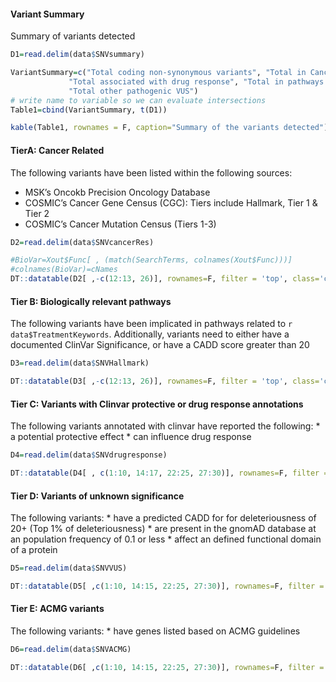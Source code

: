 #### Variant Summary

Summary of variants detected

```r
D1=read.delim(data$SNVsummary)

VariantSummary=c("Total coding non-synonymous variants", "Total in Cancer Gene Census",
             "Total associated with drug response", "Total in pathways of interest",
             "Total other pathogenic VUS")
# write name to variable so we can evaluate intersections
Table1=cbind(VariantSummary, t(D1))

kable(Table1, rownames = F, caption="Summary of the variants detected")
```

#### TierA: Cancer Related

The following variants have been listed within the following sources:

* MSK's Oncokb Precision Oncology Database
* COSMIC's Cancer Gene Census (CGC): Tiers include Hallmark, Tier 1 & Tier 2 
* COSMIC's Cancer Mutation Census (Tiers 1-3) 

```r
D2=read.delim(data$SNVcancerRes)

#BioVar=Xout$Func[ , (match(SearchTerms, colnames(Xout$Func)))]
#colnames(BioVar)=cNames
DT::datatable(D2[ ,-c(12:13, 26)], rownames=F, filter = 'top', class='cell-border stripe',extensions="Buttons", options=list(dom="Bfrtip",scoller = TRUE, pageLength = 5,  buttons=c(I('colvis'),'csv', 'excel'), columnDefs = list(list(visible=FALSE, targets=c(1:3, 5:7,12,15:17, 22:24)))))
```


#### Tier B: Biologically relevant pathways

The following variants have been implicated in pathways related to `r data$TreatmentKeywords`.
Additionally, variants need to either have a documented ClinVar Significance, or have a CADD score greater than 20

```r
D3=read.delim(data$SNVHallmark)

DT::datatable(D3[ ,-c(12:13, 26)], rownames=F, filter = 'top', class='cell-border stripe',extensions="Buttons", options=list(dom="Bfrtip",scoller = TRUE, pageLength = 10,  buttons=c(I('colvis'),'csv', 'excel'), columnDefs = list(list(visible=FALSE, targets=c(1:3, 5:7,12,15:17, 22:24)))))

```

#### Tier C: Variants with Clinvar protective or drug response annotations

The following variants annotated with clinvar have reported the following:
* a potential protective effect
* can influence drug response

```r
D4=read.delim(data$SNVdrugresponse)

DT::datatable(D4[ , c(1:10, 14:17, 22:25, 27:30)], rownames=F, filter = 'top', class='cell-border stripe',extensions="Buttons", options=list(dom="Bfrtip",scoller = TRUE, pageLength = 5,  buttons=c(I('colvis'),'csv', 'excel'), columnDefs = list(list(visible=FALSE, targets=c(1:3, 5:7,12,15, 17:21)))))
```

#### Tier D: Variants of unknown significance

The following variants:
* have a predicted CADD for for deleteriousness of 20+ (Top 1\% of deleteriousness)
* are present in the gnomAD database at an population frequency of 0.1 or less
* affect an defined functional domain of a protein

```r
D5=read.delim(data$SNVVUS)

DT::datatable(D5[ ,c(1:10, 14:15, 22:25, 27:30)], rownames=F, filter = 'top', class='cell-border stripe',extensions="Buttons", options=list(dom="Bfrtip",scoller = TRUE, pageLength = 5,  buttons=c(I('colvis'),'csv', 'excel'), columnDefs = list(list(visible=FALSE, targets=c(1:3, 5:7, 12, 14:17)))))
```

#### Tier E: ACMG variants

The following variants:
* have genes listed based on ACMG guidelines

```r
D6=read.delim(data$SNVACMG)

DT::datatable(D6[ ,c(1:10, 14:15, 22:25, 27:30)], rownames=F, filter = 'top', class='cell-border stripe',extensions="Buttons", options=list(dom="Bfrtip",scoller = TRUE, pageLength = 5,  buttons=c(I('colvis'),'csv', 'excel'), columnDefs = list(list(visible=FALSE, targets=c(1:3, 5:7, 12, 14:17)))))
```


